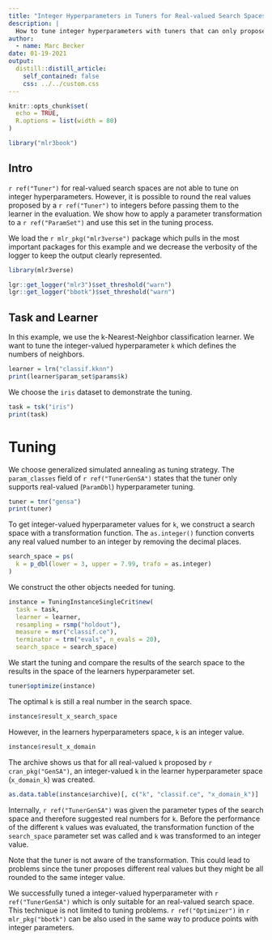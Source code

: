 ```yaml
---
title: "Integer Hyperparameters in Tuners for Real-valued Search Spaces"
description: |
  How to tune integer hyperparameters with tuners that can only propose real numbers.
author:
  - name: Marc Becker
date: 01-19-2021
output:
  distill::distill_article:
    self_contained: false
    css: ../../custom.css
---
```


```r
knitr::opts_chunk$set(
  echo = TRUE,
  R.options = list(width = 80)
)

library("mlr3book")
```

## Intro

`r ref("Tuner")` for real-valued search spaces are not able to tune on integer hyperparameters. 
However, it is possible to round the real values proposed by a `r ref("Tuner")` to integers before passing them to the learner in the evaluation. 
We show how to apply a parameter transformation to a `r ref("ParamSet")` and use this set in the tuning process.

We load the `r mlr_pkg("mlr3verse")` package which pulls in the most important packages for this example and we decrease the verbosity of the logger to keep the output clearly represented.
```r
library(mlr3verse)

lgr::get_logger("mlr3")$set_threshold("warn")
lgr::get_logger("bbotk")$set_threshold("warn")
```

## Task and Learner

In this example, we use the k-Nearest-Neighbor classification learner.
We want to tune the integer-valued hyperparameter `k` which defines the numbers of neighbors.
```r
learner = lrn("classif.kknn")
print(learner$param_set$params$k)
```

We choose the `iris` dataset to demonstrate the tuning.
```r
task = tsk("iris")
print(task)
```

# Tuning

We choose generalized simulated annealing as tuning strategy.
The `param_classes` field of `r ref("TunerGenSA")` states that the tuner only supports real-valued (`ParamDbl`) hyperparameter tuning.
```r
tuner = tnr("gensa")
print(tuner)
```

To get integer-valued hyperparameter values for `k`, we construct a search space with a transformation function.
The `as.integer()` function converts any real valued number to an integer by removing the decimal places.
```r
search_space = ps(
  k = p_dbl(lower = 3, upper = 7.99, trafo = as.integer)
)
```

We construct the other objects needed for tuning.
```r
instance = TuningInstanceSingleCrit$new(
  task = task,
  learner = learner,
  resampling = rsmp("holdout"),
  measure = msr("classif.ce"),
  terminator = trm("evals", n_evals = 20),
  search_space = search_space)
```

We start the tuning and compare the results of the search space to the results in the space of the learners hyperparameter set.
```r
tuner$optimize(instance)
```

The optimal `k` is still a real number in the search space.
```r
instance$result_x_search_space
```

However, in the learners hyperparameters space, `k` is an integer value. 
```r
instance$result_x_domain
```

The archive shows us that for all real-valued `k` proposed by `r cran_pkg("GenSA")`, an integer-valued `k` in the learner hyperparameter space (`x_domain_k`) was created.
```r
as.data.table(instance$archive)[, c("k", "classif.ce", "x_domain_k")]
```

Internally, `r ref("TunerGenSA")` was given the parameter types of the search space and therefore suggested real numbers for `k`.
Before the performance of the different `k` values was evaluated, the transformation function of the `search_space` parameter set was called and `k` was transformed to an integer value.

Note that the tuner is not aware of the transformation.
This could lead to problems since the tuner proposes different real values but they might be all rounded to the same integer value.

We successfully tuned a integer-valued hyperparameter with `r ref("TunerGenSA")` which is only suitable for an real-valued search space.
This technique is not limited to tuning problems.
`r ref("Optimizer")` in `r mlr_pkg("bbotk")` can be also used in the same way to produce points with integer parameters.
